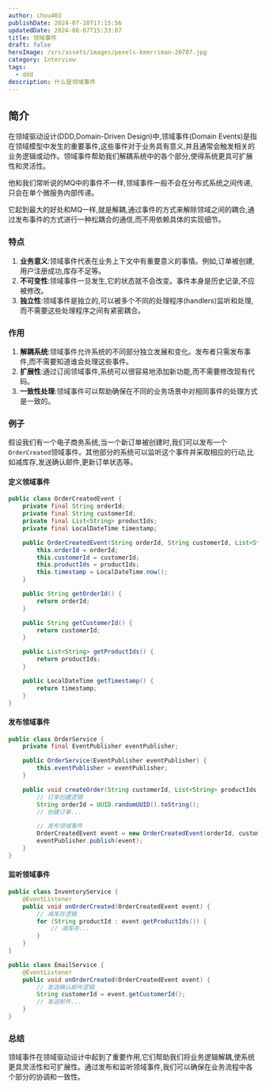 ```yaml
---
author: chou403
publishDate: 2024-07-10T17:15:56
updatedDate: 2024-08-07T15:33:07
title: 领域事件
draft: false
heroImage: /src/assets/images/pexels-kmerriman-20787.jpg
category: Interview
tags:
  - ddd
description: 什么是领域事件
---
```


## 简介

在领域驱动设计(DDD,Domain-Driven Design)中,领域事件(Domain Events)是指在领域模型中发生的重要事件,这些事件对于业务具有意义,并且通常会触发相关的业务逻辑或动作。领域事件帮助我们解耦系统中的各个部分,使得系统更具可扩展性和灵活性。

他和我们常听说的MQ中的事件不一样,领域事件一般不会在分布式系统之间传递,只会在单个微服务内部传递。

它起到最大的好处和MQ一样,就是解耦,通过事件的方式来解除领域之间的耦合,通过发布事件的方式进行一种松耦合的通信,而不用依赖具体的实现细节。

### 特点

1. **业务意义**:领域事件代表在业务上下文中有重要意义的事情。例如,订单被创建,用户注册成功,库存不足等。
2. **不可变性**:领域事件一旦发生,它的状态就不会改变。事件本身是历史记录,不应被修改。
3. **独立性**:领域事件是独立的,可以被多个不同的处理程序(handlers)监听和处理,而不需要这些处理程序之间有紧密耦合。

### 作用

1. **解耦系统**:领域事件允许系统的不同部分独立发展和变化。发布者只需发布事件,而不需要知道谁会处理这些事件。
2. **扩展性**:通过订阅领域事件,系统可以很容易地添加新功能,而不需要修改现有代码。
3. **一致性处理**:领域事件可以帮助确保在不同的业务场景中对相同事件的处理方式是一致的。

### 例子

假设我们有一个电子商务系统,当一个新订单被创建时,我们可以发布一个`OrderCreated`领域事件。其他部分的系统可以监听这个事件并采取相应的行动,比如减库存,发送确认邮件,更新订单状态等。

#### 定义领域事件

```java
public class OrderCreatedEvent {
    private final String orderId;
    private final String customerId;
    private final List<String> productIds;
    private final LocalDateTime timestamp;

    public OrderCreatedEvent(String orderId, String customerId, List<String> productIds) {
        this.orderId = orderId;
        this.customerId = customerId;
        this.productIds = productIds;
        this.timestamp = LocalDateTime.now();
    }

    public String getOrderId() {
        return orderId;
    }

    public String getCustomerId() {
        return customerId;
    }

    public List<String> getProductIds() {
        return productIds;
    }

    public LocalDateTime getTimestamp() {
        return timestamp;
    }
}
```

#### 发布领域事件

```java
public class OrderService {
    private final EventPublisher eventPublisher;

    public OrderService(EventPublisher eventPublisher) {
        this.eventPublisher = eventPublisher;
    }

    public void createOrder(String customerId, List<String> productIds) {
        // 订单创建逻辑
        String orderId = UUID.randomUUID().toString();
        // 创建订单...

        // 发布领域事件
        OrderCreatedEvent event = new OrderCreatedEvent(orderId, customerId, productIds);
        eventPublisher.publish(event);
    }
}
```

#### 监听领域事件

```java
public class InventoryService {
    @EventListener
    public void onOrderCreated(OrderCreatedEvent event) {
        // 减库存逻辑
        for (String productId : event.getProductIds()) {
            // 减库存...
        }
    }
}

public class EmailService {
    @EventListener
    public void onOrderCreated(OrderCreatedEvent event) {
        // 发送确认邮件逻辑
        String customerId = event.getCustomerId();
        // 发送邮件...
    }
}
```

### 总结

领域事件在领域驱动设计中起到了重要作用,它们帮助我们将业务逻辑解耦,使系统更具灵活性和可扩展性。通过发布和监听领域事件,我们可以确保在业务流程中各个部分的协调和一致性。
